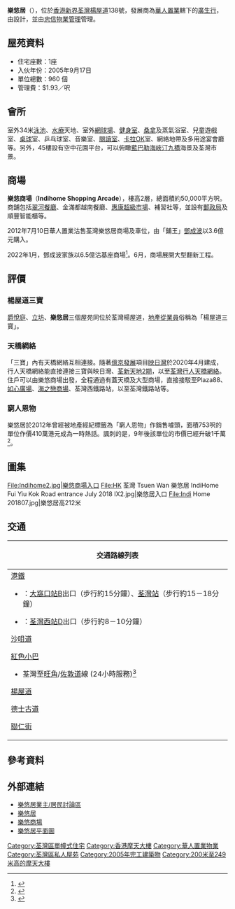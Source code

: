 {{Infobox_housinghk 
| name = Indi home <br>樂悠居
| logo= [[File:Indi_Home_(blue_sky).jpg|200px]]
| address= {{HKG}}[[新界|新界]][[荃灣|荃灣]][[楊屋道|楊屋道]]138號
| lot= 荃灣市地段第406號餘段
| developer= [[華人置業|華人置業]]
| use = [[住宅|住宅]]
| blocknumber = 1座
| floornumber = 50層
| yearofcompletion = 2005年
| former = 保華工業大廈
| facilities = 會所、平台花園
| website = [http://www.chineseestates.com/cht/PropDetails/50/94/933.aspx 樂悠居]
 }}
'''樂悠居'''（{{lang-en|'''Indi home'''}}），位於[[香港|香港]][[新界|新界]][[荃灣|荃灣]][[楊屋道|楊屋道]]138號，發展商為[[華人置業|華人置業]]轄下的[[廣生行|廣生行]]，由{{link-en|王董建築師事務有限公司|Wong Tung & Partners}}設計，並由[[忠信物業管理|忠信物業管理]]管理。

==屋苑資料==
*住宅座數：1座
*入伙年份：2005年9月17日
*單位總數：960 個
*管理費：$1.93／呎

==會所==
室外34米[[泳池|泳池]]、[[水療|水療]]天地、室外[[網球場|網球場]]、[[健身室|健身室]]、[[桑拿|桑拿]]及蒸氣浴室、兒童遊戲室、[[桌球|桌球]]室、乒乓球室、音樂室、[[自修室|閱讀室]]、[[卡拉OK|卡拉OK]]室、網絡地帶及多用途宴會廳等。另外，45樓設有空中花園平台，可以俯瞰[[藍巴勒海峽|藍巴勒海峽]][[汀九橋|汀九橋]]海景及荃灣市景。

==商場==
'''樂悠商場'''（'''Indihome Shopping Arcade'''），樓高2層，總面積約50,000平方呎。商舖包括[[翠河餐廳|翠河餐廳]]、金滿都越南餐廳、[[惠康超級市場|惠康超級市場]]、補習社等，並設有[[郵政局|郵政局]]及順豐智能櫃等。

2012年7月10日華人置業沽售荃灣樂悠居商場及車位，由「鋪王」[[鄧成波|鄧成波]]以3.6億元購入。

2022年1月，鄧成波家族以6.5億沽基座商場<ref>{{cite web|title=鄧成波家族6.5億沽荃灣樂悠居基座商場|url=https://www.hk01.com/sns/article/720287|website=HK01|date=2022-01-05|access-date=2022-06-21}}</ref>。6月，商場展開大型翻新工程。

==評價==
===楊屋道三寶===
[[爵悅庭|爵悅庭]]、[[立坊|立坊]]、'''樂悠居'''三個屋苑同位於荃灣楊屋道，[[地產代理|地產從業員]]俗稱為「楊屋道三寶」。

=== 天橋網絡 ===
「三寶」內有天橋網絡互相連接。隨著[[億京發展|億京發展]]項目[[映日灣|映日灣]]於2020年4月建成，行人天橋網絡能直接連接三寶與映日灣、[[荃新天地|荃新天地2期]]，以至[[荃灣行人天橋網絡|荃灣行人天橋網絡]]。住戶可以由樂悠商場出發，全程通過有蓋天橋及大型商場，直接接駁至Plaza88、[[如心廣場|如心廣場]]、[[海之戀商場|海之戀商場]]、荃灣西鐵路站，以至荃灣鐵路站等。

===窮人恩物===
樂悠居於2012年曾經被地產經紀標籤為「窮人恩物」作銷售噱頭，面積753呎的單位作價410萬港元成為一時熱話。諷刺的是，9年後該單位的市價已經升破1千萬<ref>{{cite web|url=https://www.house730.com/news/22869/%E7%AA%AE%E4%BA%BA%E6%81%A9%E7%89%A9%E6%A8%82%E6%82%A0%E5%B1%85410%E8%90%AC%E8%B8%B4%E5%8D%87%E8%BF%91%E5%8D%83%E8%90%AC-%E6%81%90%E6%80%95%E7%AA%AE%E4%BA%BA%E9%83%BD%E7%84%A1%E8%B3%87%E6%A0%BC%E5%81%9A/?goindex=true|title=「窮人恩物」樂悠居410萬踴升近千萬 恐怕「窮人都無資格做」|date=2021-10-05|publisher=House730}}</ref>。

==圖集==
<gallery>
File:Indihome2.jpg|樂悠商場入口
File:HK 荃灣 Tsuen Wan 樂悠居 IndiHome Fui Yiu Kok Road entrance July 2018 IX2.jpg|樂悠居入口
File:Indi Home 201807.jpg|樂悠居高212米
</gallery>

==交通==
{| class="mw-collapsible mw-collapsed wikitable" style="background:white; margin: 0 auto; width: auto;" 
! 交通路線列表
|-
|
;[[港鐵|港鐵]]
*{{港鐵路線標誌|TWL}}：[[大窩口站|大窩口站]]B出口（步行約15分鐘）、[[荃灣站|荃灣站]]（步行約15－18分鐘）
*{{港鐵路線標誌|TML}}：[[荃灣西站|荃灣西站]]D出口（步行約8－10分鐘）

;[[沙咀道|沙咀道]]
{{九龍新界巴士簡單列表|30|31|33|33B|34|36|43|43B|235|243M|243P|848}}
{{過海隧道巴士簡單列表|930|930X|933}}
{{大嶼山巴士簡單列表|E31|E32A|N31}}
{{新界專線小巴簡單列表|83A|86|86A|89|89A|89B|98|302|313}}
;[[香港公共小巴|紅色小巴]]
*荃灣至[[旺角|旺角]]/[[佐敦道|佐敦道]]線 (24小時服務)<ref>{{Cite web |url=http://www.16seats.net/chi/rmb/r_kn47.html |title=旺角朗豪坊　—　荃灣福來邨 |access-date=2016-08-23 |archive-date=2016-09-03 |archive-url=https://web.archive.org/web/20160903183314/http://www.16seats.net/chi/rmb/r_kn47.html |dead-url=no }}</ref>
;[[楊屋道|楊屋道]]
{{九龍新界巴士簡單列表|30X|32H|33A|41M|42M|43B|49X|73P|243M}}
{{過海隧道巴士簡單列表|930|930A|933|N930}}
{{大嶼山巴士簡單列表|R42}}
{{新界專線小巴簡單列表|87|87K|91|93|93A|98|409K}}
;[[德士古道|德士古道]]
{{九龍新界巴士簡單列表|33A|36|42C}}
{{過海隧道巴士簡單列表|930|930B|N930}}
{{新界專線小巴簡單列表|83A|86|86A|89|89A|89B|312|313|406}}
;[[聯仁街|聯仁街]]
{{九龍新界巴士簡單列表|32H|33|33B|38A|39A|238M|43B|243M}}
{{過海隧道巴士簡單列表|930|930X|933}}
{{大嶼山巴士簡單列表|A31}}
{{新界專線小巴簡單列表|401}}
|}

==參考資料==
{{reflist}}

== 外部連結 ==
{{commonscat|Indihome}}
*[https://web.archive.org/web/20101006183439/http://www.indi-home.com/ 樂悠居業主/居民討論區]
*[http://www.chineseestates.com/cht/PropDetails/50/94/933.aspx 樂悠居] {{Wayback|url=http://www.chineseestates.com/cht/PropDetails/50/94/933.aspx |date=20200925220929 }}
*[http://www.chineseestates.com/cht/PropDetails/49/92/915.aspx 樂悠商場] {{Wayback|url=http://www.chineseestates.com/cht/PropDetails/49/92/915.aspx |date=20120303134835 }}
*[http://www.centadata.com/fullsizefp.aspx?fpurl=http%253a%252f%252f202.72.14.52%252fimg%252fimg.aspx%253fdir%253d200608%2526name%253d09cpal00016505DSTLCEJN.jpg 樂悠居平面圖]

{{華人置業}}

[[Category:荃灣區單幢式住宅|Category:荃灣區單幢式住宅]]
[[Category:香港摩天大樓|Category:香港摩天大樓]]
[[Category:華人置業物業|Category:華人置業物業]]
[[Category:荃灣區私人屋苑|Category:荃灣區私人屋苑]]
[[Category:2005年完工建築物|Category:2005年完工建築物]]
[[Category:200米至249米高的摩天大樓|Category:200米至249米高的摩天大樓]]